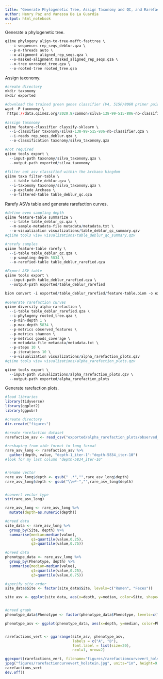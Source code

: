 ```yaml
---
title: "Generate Phylogenetic Tree, Assign Taxonomy and QC, and Rarefaction Curves"
author: Henry Paz and Vanessa De La Guardia
output: html_notebook
---
```


Generate a phylogenetic tree.

```r
qiime phylogeny align-to-tree-mafft-fasttree \
  --i-sequences rep_seqs_deblur.qza \
  --p-n-threads auto \
  --o-alignment aligned_rep_seqs.qza \
  --o-masked-alignment masked_aligned_rep_seqs.qza \
  --o-tree unrooted_tree.qza \
  --o-rooted-tree rooted_tree.qza
```

Assign taxonomy.

```r
#create directory
mkdir taxonomy
mkdir exported

#download the trained green genes classifier (V4, 515F/806R primer pair)
wget -P taxonomy \
 https://data.qiime2.org/2020.8/common/silva-138-99-515-806-nb-classifier.qza
  
#assign taxonomy
qiime feature-classifier classify-sklearn \
  --i-classifier taxonomy/silva-138-99-515-806-nb-classifier.qza \
  --i-reads rep_seqs_deblur.qza \
  --o-classification taxonomy/silva_taxonomy.qza

#not required
qiime tools export \
  --input-path taxonomy/silva_taxonomy.qza \
  --output-path exported/silva_taxonomy
  
#filter out asv classified within the Archaea kingdom
qiime taxa filter-table \
  --i-table table_deblur.qza \
  --i-taxonomy taxonomy/silva_taxonomy.qza \
  --p-exclude Archaea \
  --o-filtered-table table_deblur_qc.qza
```

Rarefy ASVs table and generate rarefaction curves.

```r
#define even sampling depth
qiime feature-table summarize \
  --i-table table_deblur_qc.qza \
  --m-sample-metadata-file metadata/metadata.txt \
  --o-visualization visualizations/table_deblur_qc_summary.qzv
#qiime tools view visualizations/table_deblur_qc_summary.qzv

#rarefy samples
qiime feature-table rarefy \
  --i-table table_deblur_qc.qza \
  --p-sampling-depth 5834 \
  --o-rarefied-table table_deblur_rarefied.qza

#Export ASV table
qiime tools export \
  --input-path table_deblur_rarefied.qza \
  --output-path exported/table_deblur_rarefied

biom convert -i exported/table_deblur_rarefied/feature-table.biom -o exported/table_deblur_rarefied/feature-table.txt --to-tsv
  
#Generate rarefaction curves  
qiime diversity alpha-rarefaction \
  --i-table table_deblur_rarefied.qza \
  --i-phylogeny rooted_tree.qza \
  --p-min-depth 1 \
  --p-max-depth 5834 \
  --p-metrics observed_features \
  --p-metrics shannon \
  --p-metrics goods_coverage \
  --m-metadata-file metadata/metadata.txt \
  --p-steps 10 \
  --p-iterations 10 \
  --o-visualization visualizations/alpha_rarefaction_plots.qzv 
#qiime tools view visualizations/alpha_rarefaction_plots.qzv 

qiime tools export \
  --input-path visualizations/alpha_rarefaction_plots.qzv \
  --output-path exported/alpha_rarefaction_plots
```

Generate rarefaction plots.

```r
#load libraries
library(tidyverse)
library(ggplot2)
library(ggpubr)

#create directory
dir.create("figures")

#create rarefaction dataset
rarefaction_asv <- read_csv("exported/alpha_rarefaction_plots/observed_features.csv") 

#reshaping from wide format to long format
rare_asv_long <- rarefaction_asv %>% 
  gather(depth, value, "depth-1_iter-1":"depth-5834_iter-10")
#look for my last column "depth-5834_iter-10"


#rename vector
rare_asv_long$depth <- gsub("_.*","",rare_asv_long$depth)
rare_asv_long$depth <- gsub("\\w*-","",rare_asv_long$depth)


#convert vector type
str(rare_asv_long)

rare_asv_long <- rare_asv_long %>% 
  mutate(depth=as.numeric(depth))

#breed data
site_data <- rare_asv_long %>% 
  group_by(Site, depth) %>% 
  summarise(median=median(value),
            q1=quantile(value,0.25),
            q3=quantile(value,0.75))

#breed data
phenotype_data <- rare_asv_long %>% 
  group_by(Phenotype, depth) %>% 
  summarise(median=median(value),
            q1=quantile(value,0.25),
            q3=quantile(value,0.75))

#specify site order
site_data$Site <- factor(site_data$Site, levels=c("Rumen", "Feces"))

site_asv <- ggplot(site_data, aes(x=depth, y=median, color=Site, shape=Site)) + geom_line(position=position_dodge(0.02)) + geom_point(size=3, position=position_dodge(0.02)) + labs(title="",x="Sequencing Depth", y="Amplicon Sequence Variants", color="Site", shape="Site") + theme(panel.grid.major = element_line(color="light gray", linetype = "dotted", size = 0.3), panel.grid.minor = element_blank(), panel.background = element_blank(), plot.title = element_text(color = "black", size= 16, face = "bold", hjust = 0.5), axis.line=element_line(color="black", size=0.5), axis.ticks=element_line(color="black"), axis.text=element_text(color="black", size=12, face="plain"), axis.title=element_text(color="black", size=14, face="bold"), legend.title=element_text(color= "black",size =10, face = "bold"), legend.text=element_text(color="black",size=9,face="bold")) + scale_colour_manual(name="Site", values=c("#006400", "#D2691E")) + scale_shape_manual(name="Site", values=c(15,16))


#breed graph
phenotype_data$Phenotype <- factor(phenotype_data$Phenotype, levels=c("Low Neff", "High Neff"))

phenotype_asv <- ggplot(phenotype_data, aes(x=depth, y=median, color=Phenotype, shape=Phenotype)) + geom_line(position=position_dodge(0.02)) + geom_point(size=3, position=position_dodge(0.02)) + labs(title="",x="Sequencing Depth", y="Amplicon Sequence Variants", color="Phenotype", shape="Phenotype") + theme(panel.grid.major = element_line(color="light gray", linetype = "dotted", size = 0.3), panel.grid.minor = element_blank(), panel.background = element_blank(), plot.title = element_text(color = "black", size= 16, face = "bold", hjust = 0.5), axis.line=element_line(color="black", size=0.5), axis.ticks=element_line(color="black"), axis.text=element_text(color="black", size=12, face="plain"), axis.title=element_text(color="black", size=14, face="bold"), legend.title=element_text(color= "black",size =10, face = "bold"), legend.text=element_text(color="black",size=9,face="bold")) + scale_colour_manual(values=c("Red","Blue")) + scale_shape_manual(values=c(15,16))


rarefactions_vert <- ggarrange(site_asv, phenotype_asv, 
                               labels = c("A", "B"),
                               font.label = list(size=20), 
                               ncol=1, nrow=2)

ggexport(rarefactions_vert, filename="figures/rarefactioncurvevert_holstein.pdf", height=9, width=9)
jpeg("figures/rarefactioncurvevert_holstein.jpg", units="in", height=9, width=9, res=300)
rarefactions_vert
dev.off()
```
